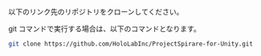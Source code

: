 
以下のリンク先のリポジトリをクローンしてください。

<CardLink
  title="ProjectSpirare-for-Unity"
  description="https://github.com/HoloLabInc/ProjectSpirare-for-Unity"
  href="https://github.com/HoloLabInc/ProjectSpirare-for-Unity"
/>

git コマンドで実行する場合は、以下のコマンドとなります。

```bash
git clone https://github.com/HoloLabInc/ProjectSpirare-for-Unity.git
```
